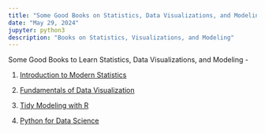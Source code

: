 ```yaml
---
title: "Some Good Books on Statistics, Data Visualizations, and Modeling"
date: "May 29, 2024" 
jupyter: python3
description: "Books on Statistics, Visualizations, and Modeling"
---
```


Some Good Books to Learn Statistics, Data Visualizations, and Modeling - 

01. [Introduction to Modern Statistics](https://openintro-ims.netlify.app/)

02. [Fundamentals of Data Visualization](https://clauswilke.com/dataviz/)

03. [Tidy Modeling with R](https://www.tmwr.org/)

04. [Python for Data Science](https://aeturrell.github.io/python4DS/welcome.html)

